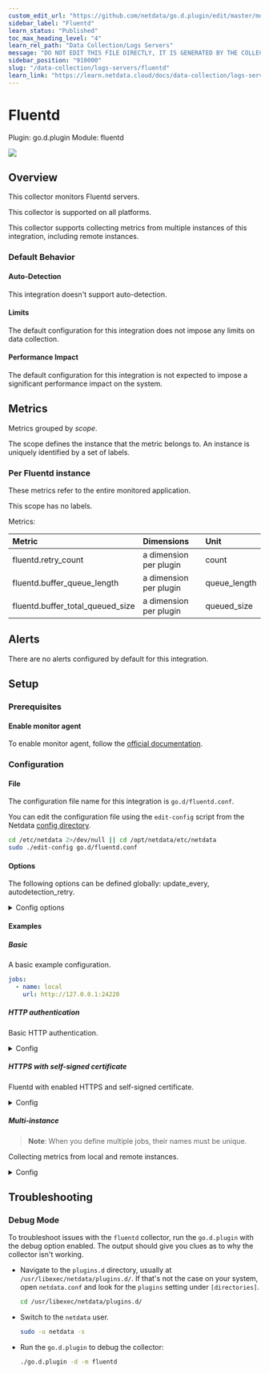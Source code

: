 ```yaml
---
custom_edit_url: "https://github.com/netdata/go.d.plugin/edit/master/modules/fluentd/metadata.yaml"
sidebar_label: "Fluentd"
learn_status: "Published"
toc_max_heading_level: "4"
learn_rel_path: "Data Collection/Logs Servers"
message: "DO NOT EDIT THIS FILE DIRECTLY, IT IS GENERATED BY THE COLLECTOR'S metadata.yaml FILE"
sidebar_position: "910000"
slug: "/data-collection/logs-servers/fluentd"
learn_link: "https://learn.netdata.cloud/docs/data-collection/logs-servers/fluentd"
---
```



# Fluentd

Plugin: go.d.plugin
Module: fluentd

<img src="https://img.shields.io/badge/maintained%20by-Netdata-%2300ab44" />

## Overview

This collector monitors Fluentd servers.




This collector is supported on all platforms.

This collector supports collecting metrics from multiple instances of this integration, including remote instances.


### Default Behavior

#### Auto-Detection

This integration doesn't support auto-detection.

#### Limits

The default configuration for this integration does not impose any limits on data collection.

#### Performance Impact

The default configuration for this integration is not expected to impose a significant performance impact on the system.


## Metrics

Metrics grouped by *scope*.

The scope defines the instance that the metric belongs to. An instance is uniquely identified by a set of labels.



### Per Fluentd instance

These metrics refer to the entire monitored application.

This scope has no labels.

Metrics:

| Metric | Dimensions | Unit |
|:------|:----------|:----|
| fluentd.retry_count | a dimension per plugin | count |
| fluentd.buffer_queue_length | a dimension per plugin | queue_length |
| fluentd.buffer_total_queued_size | a dimension per plugin | queued_size |



## Alerts

There are no alerts configured by default for this integration.


## Setup

### Prerequisites

#### Enable monitor agent

To enable monitor agent, follow the [official documentation](https://docs.fluentd.org/v1.0/articles/monitoring-rest-api).



### Configuration

#### File

The configuration file name for this integration is `go.d/fluentd.conf`.


You can edit the configuration file using the `edit-config` script from the
Netdata [config directory](/docs/configuring/configuration#the-netdata-config-directory).

```bash
cd /etc/netdata 2>/dev/null || cd /opt/netdata/etc/netdata
sudo ./edit-config go.d/fluentd.conf
```
#### Options

The following options can be defined globally: update_every, autodetection_retry.


<details><summary>Config options</summary>

| Name | Description | Default | Required |
|:----|:-----------|:-------|:--------:|
| autodetection_retry | Recheck interval in seconds. Zero means no recheck will be scheduled. | 0 | False |
| url | Server URL. | http://127.0.0.1:24220 | True |
| timeout | HTTP request timeout. | 2 | False |
| username | Username for basic HTTP authentication. |  | False |
| password | Password for basic HTTP authentication. |  | False |
| proxy_url | Proxy URL. |  | False |
| proxy_username | Username for proxy basic HTTP authentication. |  | False |
| proxy_password | Password for proxy basic HTTP authentication. |  | False |
| method | HTTP request method. | GET | False |
| body | HTTP request body. |  | False |
| headers | HTTP request headers. |  | False |
| not_follow_redirects | Redirect handling policy. Controls whether the client follows redirects. | no | False |
| tls_skip_verify | Server certificate chain and hostname validation policy. Controls whether the client performs this check. | no | False |
| tls_ca | Certification authority that the client uses when verifying the server's certificates. |  | False |
| tls_cert | Client TLS certificate. |  | False |
| tls_key | Client TLS key. |  | False |

</details>

#### Examples

##### Basic

A basic example configuration.

```yaml
jobs:
  - name: local
    url: http://127.0.0.1:24220

```
##### HTTP authentication

Basic HTTP authentication.

<details><summary>Config</summary>

```yaml
jobs:
  - name: local
    url: http://127.0.0.1:24220
    username: username
    password: password

```
</details>

##### HTTPS with self-signed certificate

Fluentd with enabled HTTPS and self-signed certificate.

<details><summary>Config</summary>

```yaml
jobs:
  - name: local
    url: https://127.0.0.1:24220
    tls_skip_verify: yes

```
</details>

##### Multi-instance

> **Note**: When you define multiple jobs, their names must be unique.

Collecting metrics from local and remote instances.


<details><summary>Config</summary>

```yaml
jobs:
  - name: local
    url: http://127.0.0.1:24220

  - name: remote
    url: http://192.0.2.1:24220

```
</details>



## Troubleshooting

### Debug Mode

To troubleshoot issues with the `fluentd` collector, run the `go.d.plugin` with the debug option enabled. The output
should give you clues as to why the collector isn't working.

- Navigate to the `plugins.d` directory, usually at `/usr/libexec/netdata/plugins.d/`. If that's not the case on
  your system, open `netdata.conf` and look for the `plugins` setting under `[directories]`.

  ```bash
  cd /usr/libexec/netdata/plugins.d/
  ```

- Switch to the `netdata` user.

  ```bash
  sudo -u netdata -s
  ```

- Run the `go.d.plugin` to debug the collector:

  ```bash
  ./go.d.plugin -d -m fluentd
  ```


